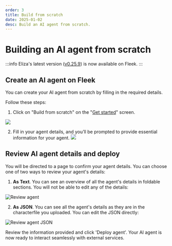 ```yaml
---
order: 3
title: Build from scratch
date: 2025-01-02
desc: Build an AI agent from scratch.
---
```


# Building an AI agent from scratch

:::info
Eliza's latest version ([v0.25.9](https://elizaos.github.io/eliza/docs/changelog/#v0259-march-02-2025)) is now available on Fleek.
:::

## Create an AI agent on Fleek

You can create your AI agent from scratch by filling in the required details.

Follow these steps:

1. Click on "Build from scratch" on the "[Get started](https://fleek.xyz/agents/)" screen.

![](./b-build.png)

2. Fill in your agent details, and you’ll be prompted to provide essential information for your agent.
   ![](./build.png)

## Review AI agent details and deploy

You will be directed to a page to confirm your agent details. You can choose one of two ways to review your agent's details:

1. **As Text**. You can see an overview of all the agent's details in foldable sections. You will not be able to edit any of the details:

![Review agent](./review-agent.png)

2. **As JSON**. You can see all the agent's details as they are in the characterfile you uploaded. You can edit the JSON directly:

![Review agent JSON](./review-json.png)

Review the information provided and click 'Deploy agent'. Your AI agent is now ready to interact seamlessly with external services.
